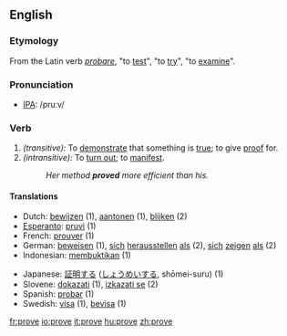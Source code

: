==English==

{{rank|working|breath|camp|990|prove|engaged|America|servant}}

=== Etymology ===
From the Latin verb ''[[probare]]'', "to [[test]]", "to [[try]]", "to [[examine]]".

=== Pronunciation ===
*[[w:IPA|IPA]]: /pruːv/

=== Verb ===
{{irregverb|'''to prove'''|'''[[proves]]'''|'''[[proved]]'''|'''[[proved]] '''or''' [[proven]]'''|'''[[proving]]'''}}
# ''(transitive):'' To [[demonstrate]] that something is [[true]]; to give [[proof]] for.
# ''(intransitive):'' To [[turn out]]; to [[manifest]].
#:''Her method '''proved''' more efficient than his.''

==== Translations ====
{{top}}
*Dutch: [[bewijzen]] (1), [[aantonen]] (1), [[blijken]] (2)
*[[Esperanto]]: [[pruvi]] (1)
*French: [[prouver]] (1)
*German: [[beweisen]] (1), [[sich]] [[herausstellen]] [[als]] (2), [[sich]] [[zeigen]] [[als]] (2)
*Indonesian: [[bukti|membuktikan]] (1)
{{mid}}
*Japanese: [[証明]]する ([[しょうめい]]する, shōmei-suru)  (1)
*Slovene: [[dokazati]] (1), [[izkazati se]] (2)
*Spanish: [[probar]]  (1)
*Swedish: [[visa]] (1), [[bevisa]] (1)
{{bottom}}

[[fr:prove]]
[[io:prove]]
[[it:prove]]
[[hu:prove]]
[[zh:prove]]